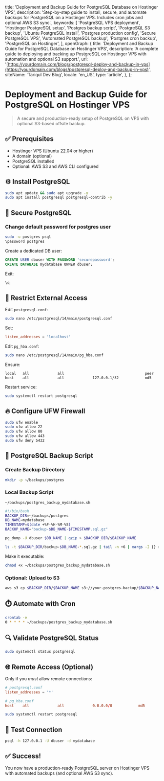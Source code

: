   title: 'Deployment and Backup Guide for PostgreSQL Database on Hostinger VPS',
  description: 'Step-by-step guide to install, secure, and automate backups for PostgreSQL on a Hostinger VPS. Includes cron jobs and optional AWS S3 sync.',
  keywords: [
    'PostgreSQL VPS deployment',
    'Hostinger PostgreSQL setup',
    'Postgres backup script',
    'PostgreSQL S3 backup',
    'Ubuntu PostgreSQL install',
    'Postgres production config',
    'Secure PostgreSQL VPS',
    'Automated PostgreSQL backup',
    'Postgres cron backup',
    'PostgreSQL on Hostinger',
  ],
  openGraph: {
    title: 'Deployment and Backup Guide for PostgreSQL Database on Hostinger VPS',
    description: 'A complete guide to deploying and backing up PostgreSQL on Hostinger VPS with automation and optional S3 support.',
    url: '[https://yourdomain.com/blogs/postgresql-deploy-and-backup-in-vps](https://yourdomain.com/blogs/postgresql-deploy-and-backup-in-vps)',
    siteName: 'Tariqul Dev Blog',
    locale: 'en_US',
    type: 'article',
  },
};

# Deployment and Backup Guide for PostgreSQL on Hostinger VPS

> A secure and production-ready setup of PostgreSQL on VPS with optional S3-based offsite backup.

## ✅ Prerequisites

- Hostinger VPS (Ubuntu 22.04 or higher)
- A domain (optional)
- PostgreSQL installed
- Optional: AWS S3 and AWS CLI configured

## ⚙️ Install PostgreSQL

```bash
sudo apt update && sudo apt upgrade -y
sudo apt install postgresql postgresql-contrib -y
```

## 🔐 Secure PostgreSQL

### Change default password for postgres user

```bash
sudo -u postgres psql
\password postgres
```

Create a dedicated DB user:

```sql
CREATE USER dbuser WITH PASSWORD 'securepassword';
CREATE DATABASE mydatabase OWNER dbuser;
```

Exit:

```sql
\q
```

## 🧯 Restrict External Access

Edit `postgresql.conf`:

```bash
sudo nano /etc/postgresql/14/main/postgresql.conf
```

Set:

```conf
listen_addresses = 'localhost'
```

Edit `pg_hba.conf`:

```bash
sudo nano /etc/postgresql/14/main/pg_hba.conf
```

Ensure:

```
local   all             all                                     peer
host    all             all             127.0.0.1/32            md5
```

Restart service:

```bash
sudo systemctl restart postgresql
```

## 🔥 Configure UFW Firewall

```bash
sudo ufw enable
sudo ufw allow 22
sudo ufw allow 80
sudo ufw allow 443
sudo ufw deny 5432
```

## 💾 PostgreSQL Backup Script

### Create Backup Directory

```bash
mkdir -p ~/backups/postgres
```

### Local Backup Script

`~/backups/postgres_backup_mydatabase.sh`

```bash
#!/bin/bash
BACKUP_DIR=~/backups/postgres
DB_NAME=mydatabase
TIMESTAMP=$(date +%F-%H-%M-%S)
BACKUP_NAME="backup-$DB_NAME-$TIMESTAMP.sql.gz"

pg_dump -U dbuser $DB_NAME | gzip > $BACKUP_DIR/$BACKUP_NAME

ls -t $BACKUP_DIR/backup-$DB_NAME-*.sql.gz | tail -n +6 | xargs -I {} rm {}
```

Make it executable:

```bash
chmod +x ~/backups/postgres_backup_mydatabase.sh
```

### Optional: Upload to S3

```bash
aws s3 cp $BACKUP_DIR/$BACKUP_NAME s3://your-postgres-backup/$BACKUP_NAME
```

## ⏱️ Automate with Cron

```bash
crontab -e
0 * * * * ~/backups/postgres_backup_mydatabase.sh
```

## 🔍 Validate PostgreSQL Status

```bash
sudo systemctl status postgresql
```

## 🌐 Remote Access (Optional)

Only if you _must_ allow remote connections:

```conf
# postgresql.conf
listen_addresses = '*'

# pg_hba.conf
host    all             all             0.0.0.0/0            md5
```

```bash
sudo systemctl restart postgresql
```

## 🧪 Test Connection

```bash
psql -h 127.0.0.1 -U dbuser -d mydatabase
```

## ✅ Success!

You now have a production-ready PostgreSQL server on Hostinger VPS with automated backups (and optional AWS S3 sync).
